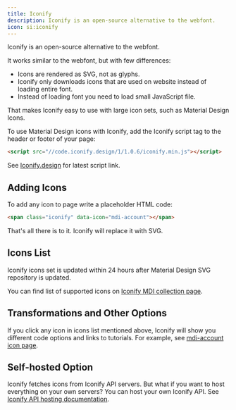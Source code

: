 ```yaml
---
title: Iconify
description: Iconify is an open-source alternative to the webfont.
icon: si:iconify
---
```


Iconify is an open-source alternative to the webfont.

It works similar to the webfont, but with few differences:

* Icons are rendered as SVG, not as glyphs.
* Iconify only downloads icons that are used on website instead of loading entire font.
* Instead of loading font you need to load small JavaScript file.

That makes Iconify easy to use with large icon sets, such as Material Design Icons.

To use Material Design icons with Iconify, add the Iconify script tag to the header or footer of your page:

```html
<script src="//code.iconify.design/1/1.0.6/iconify.min.js"></script>
```

See [Iconify.design](https://iconify.design) for latest script link.

## Adding Icons

To add any icon to page write a placeholder HTML code:

```html
<span class="iconify" data-icon="mdi-account"></span>
```

That's all there is to it. Iconify will replace it with SVG.

## Icons List

Iconify icons set is updated within 24 hours after Material Design SVG repository is updated.

You can find list of supported icons on [Iconify MDI collection page](https://iconify.design/icon-sets/mdi/).

## Transformations and Other Options

If you click any icon in icons list mentioned above, Iconify will show you different code options and links to tutorials. For example, see [mdi-account icon page](https://iconify.design/icon-sets/mdi/account.html).

## Self-hosted Option

Iconify fetches icons from Iconify API servers. But what if you want to host everything on your own servers? You can host your own Iconify API. See [Iconify API hosting documentation](https://iconify.design/docs/api-hosting/).
